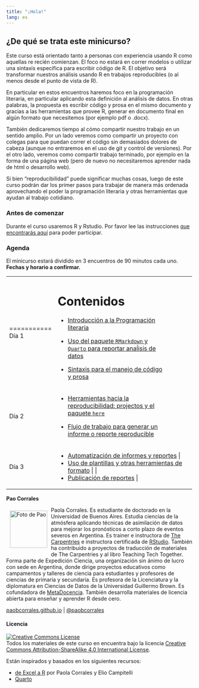 ```yaml
---
title: "¡Hola!"
lang: es
---
```


## ¿De qué se trata este minicurso?

Este curso está orientado tanto a personas con experiencia usando R como aquellas re recién comienzan. El foco no estará en correr modelos o utilizar una sintaxis específica para escribir código de R. El objetivo será transformar nuestros análisis usando R en trabajos reproducibles (o al menos desde el punto de vista de R).

En particular en estos encuentros haremos foco en la programación literaria, en particular aplicando esta definición al análisis de datos. En otras palabras, la propuesta es escribir código y prosa en el mismo documento y gracias a las herramientas que provee R, generar en documento final en algún formato que necesitemos (por ejemplo pdf o .docx).

También dedicaremos tiempo al cómo compartir nuestro trabajo en un sentido amplio. Por un lado veremos como compartir un proyecto con colegas para que puedan correr el código sin demasiados dolores de cabeza (aunque no entraremos en el uso de git y control de versiones). Por el otro lado, veremos como compartir trabajo terminado, por ejemplo en la forma de una página web (pero de nuevo no necesitaremos aprender nada de html o desarrollo web).

Si bien "reproducibilidad" puede significar muchas cosas, luego de este curso podrán dar los primer pasos para trabajar de manera más ordenada aprovechando el poder la programación literaria y otras herramientas que ayudan al trabajo cotidiano.

### Antes de comenzar

Durante el curso usaremos R y Rstudio. Por favor lee las instrucciones [que encontrarás aquí](preparacion.html) para poder participar.

### Agenda

El minicurso estará dividido en 3 encuentros de 90 minutos cada uno. **Fechas y horario a confirmar.**

+-----------+-----------------------------------------------------------------------------------------------+
|           | Contenidos                                                                                    |
+===========+===============================================================================================+
| Día 1     | -   [Introducción a la Programación literaria](01_presentacion.html)                          |
|           |                                                                                               |
|           | -   [Uso del paquete `RMarkdown` y `Quarto` para reportar anaĺisis de datos](02_reportes.qmd) |
|           |                                                                                               |
|           | -   [Sintaxis para el manejo de código y prosa](03_sintaxis.qmd)                              |
+-----------+-----------------------------------------------------------------------------------------------+
| Día 2     | -   [Herramientas hacia la reproducibilidad: projectos y el paquete `here`](04_proyectos.qmd) |
|           |                                                                                               |
|           | -   [Flujo de trabajo para generar un informe o reporte reproducible](05_trabajo.qmd)         |
+-----------+-----------------------------------------------------------------------------------------------+
| Día 3     | -   [Automatización de informes y reportes](06_parametrizacion.qmd)                                                    |
|           |                                                                                               |
|           | -   [Uso de plantillas y otras herramientas de formato](07_plantillas.qmd)                                        |
|           |                                                                                               |
|           | -   [Publicación de reportes](08_publicacion.qmd)                                                                   |
+-----------+-----------------------------------------------------------------------------------------------+

**Pao Corrales**

<img src="img/pao_circle.png" alt="Foto de Pao" width="100" height="100" align="left" style="margin:10px"/> Paola Corrales. Es estudiante de doctorado en la Universidad de Buenos Aires. Estudia ciencias de la atmósfera aplicando técnicas de asimilación de datos para mejorar los pronósticos a corto plazo de eventos severos en Argentina. Es trainer e instructora de [The Carpentries](https://carpentries.org/) e instructora certificada de [RStudio](https://education.rstudio.com/trainers/people/corrales+paola/). También ha contribuido a proyectos de traducción de materiales de The Carpentries y al libro Teaching Tech Together. Forma parte de Expedición Ciencia, una organización sin ánimo de lucro con sede en Argentina, donde dirige proyectos educativos como campamentos y talleres de ciencia para estudiantes y profesores de ciencias de primaria y secundaria. Es profesora de la Licenciatura y la diplomatura en Ciencias de Datos de la Universidad Guillermo Brown. Es cofundadora de [MetaDocencia](http://metadocencia.org/). También desarrolla materiales de licencia abierta para enseñar y aprender R desde cero.

[paobcorrales.github.io](https://github.com/paocorrales) \| [\@paobcorrales](https://twitter.com/PaobCorrales)

#### Licencia

<a rel="license" href="https://creativecommons.org/licenses/by-sa/4.0/deed.es_ES"><img src="https://i.creativecommons.org/l/by-sa/4.0/88x31.png" alt="Creative Commons License" style="border-width:0"/></a><br /> Todos los materiales de este curso en encuentra bajo la licencia <a rel="license" href="https://creativecommons.org/licenses/by-sa/4.0/deed.es_ES">Creative Commons Attribution-ShareAlike 4.0 International License</a>.

Están inspirados y basados en los siguientes recursos:

-   [de Excel a R](https://paocorrales.github.io/deExcelaR/) por Paola Corrales y Elio Campitelli
-   [Quarto](https://quarto.org/)
